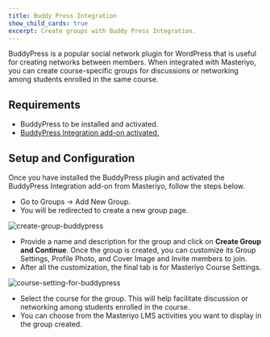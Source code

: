 ```yaml
---
title: Buddy Press Integration
show_child_cards: true
excerpt: Create groups with Buddy Press Integration.
---
```


BuddyPress is a popular social network plugin for WordPress that is useful for creating networks between members. When integrated with Masteriyo, you can create course-specific groups for discussions or networking among students enrolled in the same course.

## Requirements

- BuddyPress to be installed and activated.
- [BuddyPress Integration add-on activated.](https://docs.masteriyo.com/getting-started/activate-masteriyo-addons)

## Setup and Configuration

Once you have installed the BuddyPress plugin and activated the BuddyPress Integration add-on from Masteriyo, follow the steps below.

- Go to Groups -> Add New Group.
- You will be redirected to create a new group page.

![create-group-buddypress](https://github.com/user-attachments/assets/19219a9c-c247-4314-926a-600f23969360)

- Provide a name and description for the group and click on **Create Group and Continue**.
Once the group is created, you can customize its Group Settings, Profile Photo, and Cover Image and Invite members to join.  
- After all the customization, the final tab is for Masteriyo Course Settings.

![course-setting-for-buddypress](https://github.com/user-attachments/assets/372bf91c-117b-415b-b6bd-51ce2b1d01db)

- Select the course for the group. This will help facilitate discussion or networking among students enrolled in the course.
- You can choose from the Masteriyo LMS activities you want to display in the group created.
  
